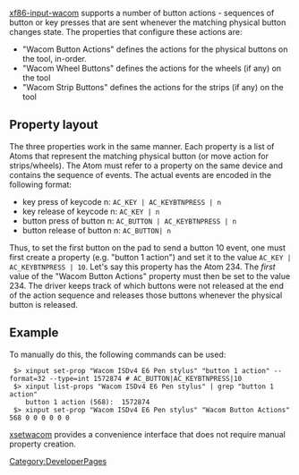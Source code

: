 [[Category:DeveloperPages]]

[[xf86-input-wacom]] supports a number of button actions - sequences of button or key presses that are sent whenever the matching physical button changes state.
The properties that configure these actions are:
* "Wacom Button Actions" defines the actions for the physical buttons on the tool, in-order.
* "Wacom Wheel Buttons" defines the actions for the wheels (if any) on the tool
* "Wacom Strip Buttons" defines the actions for the strips (if any) on the tool

== Property layout ==
The three properties work in the same manner. Each property is a list of Atoms that represent the matching physical button (or move action for strips/wheels). The Atom must refer to a property on the same device and contains the sequence of events. The actual events are encoded in the following format:

{{Tip|text=The button number is the ''physical'' button number. Any logical button mapping (e.g. left-handedness) applies on top of the action.}}

* key press of keycode n: <code>AC_KEY | AC_KEYBTNPRESS | n</code>
* key release of keycode n: <code>AC_KEY |  n</code>
* button press of button n: <code>AC_BUTTON | AC_KEYBTNPRESS | n</code>
* button release of button n: <code>AC_BUTTON|  n</code>

Thus, to set the first button on the pad to send a button 10 event, one must first create a property (e.g. "button 1 action") and set it to the value <code>AC_KEY | AC_KEYBTNPRESS | 10</code>. Let's say this property has the Atom 234. The ''first'' value of  the "Wacom Button Actions" property must then be set to the value 234. The driver keeps track of which buttons were not released at the end of the action sequence and releases those buttons whenever the physical button is released.

== Example ==
To manually do this, the following commands can be used:

<pre>
 $> xinput set-prop "Wacom ISDv4 E6 Pen stylus" "button 1 action" --format=32 --type=int 1572874 # AC_BUTTON|AC_KEYBTNPRESS|10
 $> xinput list-props "Wacom ISDv4 E6 Pen stylus" | grep "button 1 action"
	button 1 action (568):	1572874
 $> xinput set-prop "Wacom ISDv4 E6 Pen stylus" "Wacom Button Actions" 568 0 0 0 0 0 0
</pre>

[[xsetwacom]] provides a convenience interface that does not require manual property creation.